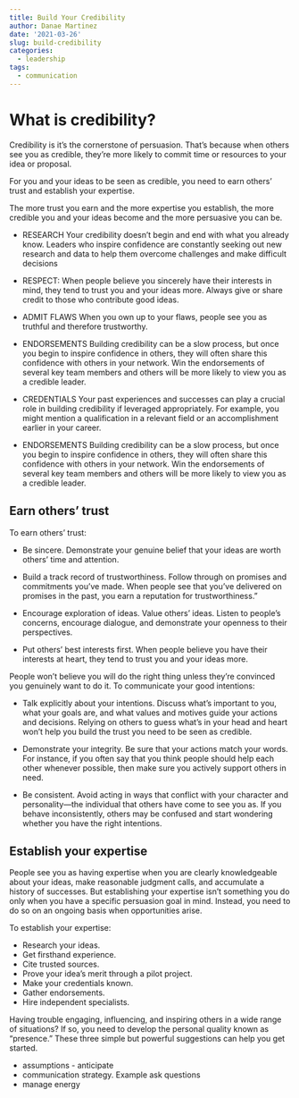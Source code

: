 ```yaml
---
title: Build Your Credibility
author: Danae Martinez
date: '2021-03-26'
slug: build-credibility
categories:
  - leadership
tags:
  - communication
---
```


# What is credibility?

Credibility is it’s the cornerstone of persuasion. That’s because when others see you as credible, they’re more likely to commit time or resources to your idea or proposal.

For you and your ideas to be seen as credible, you need to earn others’ trust and establish your expertise. 

The more trust you earn and the more expertise you establish, the more credible you and your ideas become and the more persuasive you can be.

<!-- <center> -->
<!-- ![](credibility.png){width=500px} -->
<!-- ![](\credibility.png){width=500px} -->
<!-- </center> -->

- RESEARCH
Your credibility doesn’t begin and end with what you already know. Leaders who inspire confidence are constantly seeking out new research and data to help them overcome challenges and make difficult decisions


- RESPECT: When people believe you sincerely
have their interests in mind, they
tend to trust you and your ideas
more. Always give or share credit to
those who contribute good ideas.

- ADMIT FLAWS
When you own up to your flaws,
people see you as truthful and
therefore trustworthy.

- ENDORSEMENTS
Building credibility can be a slow
process, but once you begin to
inspire confidence in others, they will
often share this confidence with
others in your network. Win the
endorsements of several key team
members and others will be more
likely to view you as a credible leader.

- CREDENTIALS
Your past experiences and successes
can play a crucial role in building
credibility if leveraged appropriately.
For example, you might mention a
qualification in a relevant field or an
accomplishment earlier in your career.

- ENDORSEMENTS
Building credibility can be a slow
process, but once you begin to
inspire confidence in others, they will
often share this confidence with
others in your network. Win the
endorsements of several key team
members and others will be more
likely to view you as a credible leader.

## Earn others’ trust

To earn others' trust:

- Be sincere. Demonstrate your genuine belief that your ideas are worth others' time and attention.

- Build a track record of trustworthiness. Follow through on promises and commitments you've made. When people see that you've delivered on promises in the past, you earn a reputation for trustworthiness."

- Encourage exploration of ideas. Value others’ ideas. Listen to people’s concerns, encourage dialogue, and demonstrate your openness to their perspectives.

- Put others' best interests first. When people believe you have their interests at heart, they tend to trust you and your ideas more.

People won’t believe you will do the right thing unless they’re convinced you genuinely want to do it. To communicate your good intentions:

- Talk explicitly about your intentions. Discuss what’s important to you, what your goals are, and what values and motives guide your actions and decisions. Relying on others to guess what’s in your head and heart won’t help you build the trust you need to be seen as credible.

- Demonstrate your integrity. Be sure that your actions match your words. For instance, if you often say that you think people should help each other whenever possible, then make sure you actively support others in need.

- Be consistent. Avoid acting in ways that conflict with your character and personality—the individual that others have come to see you as. If you behave inconsistently, others may be confused and start wondering whether you have the right intentions.

## Establish your expertise

People see you as having expertise when you are clearly knowledgeable about your ideas, make reasonable judgment calls, and accumulate a history of successes. But establishing your expertise isn’t something you do only when you have a specific persuasion goal in mind. Instead, you need to do so on an ongoing basis when opportunities arise.

To establish your expertise:

- Research your ideas.
- Get firsthand experience.
- Cite trusted sources.
- Prove your idea’s merit through a pilot project.
- Make your credentials known.
- Gather endorsements.
- Hire independent specialists.

Having trouble engaging, influencing, and inspiring others in a wide range of situations? If so, you need to develop the personal quality known as “presence.” These three simple but powerful suggestions can help you get started.

- assumptions - anticipate 
- communication strategy. Example ask questions 
- manage energy 





